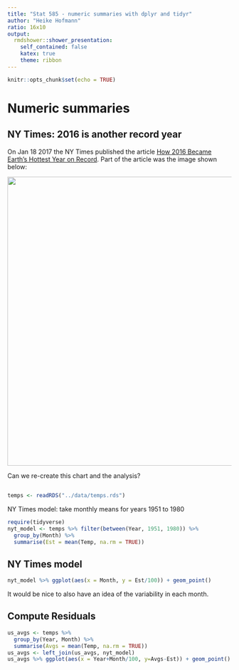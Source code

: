```yaml
---
title: "Stat 585 - numeric summaries with dplyr and tidyr"
author: "Heike Hofmann"
ratio: 16x10
output:
  rmdshower::shower_presentation:
    self_contained: false
    katex: true
    theme: ribbon
---
```

```r
knitr::opts_chunk$set(echo = TRUE)
```
# Numeric summaries 

## NY Times: 2016 is another record year
On Jan 18 2017 the NY Times published the article [How 2016 Became Earth’s Hottest Year on Record](https://www.nytimes.com/interactive/2017/01/18/science/earth/2016-hottest-year-on-record.html). Part of the article was the image shown below:

<img src="https://static01.nyt.com/newsgraphics/2016/12/08/hottest-year/69e769dba65f6bd4266644d66915cb40cde65cb9/scatter-Artboard_1.png" width=650>

Can we re-create this chart and the analysis?

##

```r
temps <- readRDS("../data/temps.rds") 
```

NY Times model: take monthly means for years 1951 to 1980

```r
require(tidyverse)
nyt_model <- temps %>% filter(between(Year, 1951, 1980)) %>% 
  group_by(Month) %>%
  summarise(Est = mean(Temp, na.rm = TRUE))
```

## NY Times model

```r
nyt_model %>% ggplot(aes(x = Month, y = Est/100)) + geom_point()
```

It would be nice to also have an idea of the variability in each month.


## Compute Residuals 

```r
us_avgs <- temps %>% 
  group_by(Year, Month) %>%
  summarise(Avgs = mean(Temp, na.rm = TRUE))
us_avgs <- left_join(us_avgs, nyt_model)
us_avgs %>% ggplot(aes(x = Year+Month/100, y=Avgs-Est)) + geom_point()
```
